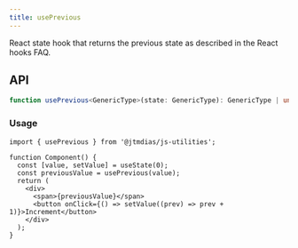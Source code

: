 ```yaml
---
title: usePrevious
---
```

React state hook that returns the previous state as described in the React hooks FAQ.

## API

```typescript
function usePrevious<GenericType>(state: GenericType): GenericType | undefined;
```

### Usage

```tsx
import { usePrevious } from '@jtmdias/js-utilities';

function Component() {
  const [value, setValue] = useState(0);
  const previousValue = usePrevious(value);
  return (
    <div>
      <span>{previousValue}</span>
      <button onClick={() => setValue((prev) => prev + 1)}>Increment</button>
    </div>
  );
}
```
